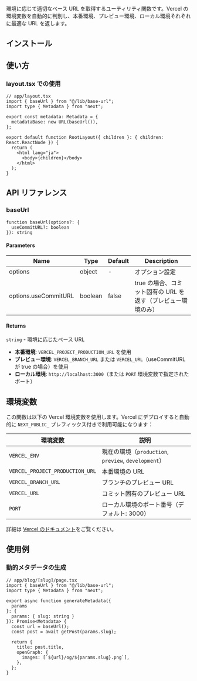 
環境に応じて適切なベース URL を取得するユーティリティ関数です。Vercel の環境変数を自動的に判別し、本番環境、プレビュー環境、ローカル環境それぞれに最適な URL を返します。

## インストール

<RegistryInstallCommand registryName="base-url" />

## 使い方

### layout.tsx での使用

```tsx
// app/layout.tsx
import { baseUrl } from "@/lib/base-url";
import type { Metadata } from "next";

export const metadata: Metadata = {
  metadataBase: new URL(baseUrl()),
};

export default function RootLayout({ children }: { children: React.ReactNode }) {
  return (
    <html lang="ja">
      <body>{children}</body>
    </html>
  );
}
```

## API リファレンス

### baseUrl

```tsx
function baseUrl(options?: { 
  useCommitURL?: boolean 
}): string
```

#### Parameters

| Name | Type | Default | Description |
|------|------|---------|-------------|
| options | object | - | オプション設定 |
| options.useCommitURL | boolean | false | true の場合、コミット固有の URL を返す（プレビュー環境のみ） |

#### Returns

`string` - 環境に応じたベース URL

- **本番環境**: `VERCEL_PROJECT_PRODUCTION_URL` を使用
- **プレビュー環境**: `VERCEL_BRANCH_URL` または `VERCEL_URL`（useCommitURL が true の場合）を使用
- **ローカル環境**: `http://localhost:3000`（または `PORT` 環境変数で指定されたポート）

## 環境変数

この関数は以下の Vercel 環境変数を使用します。Vercel にデプロイすると自動的に `NEXT_PUBLIC_` プレフィックス付きで利用可能になります：

| 環境変数 | 説明 |
|---------|------|
| `VERCEL_ENV` | 現在の環境（`production`, `preview`, `development`） |
| `VERCEL_PROJECT_PRODUCTION_URL` | 本番環境の URL |
| `VERCEL_BRANCH_URL` | ブランチのプレビュー URL |
| `VERCEL_URL` | コミット固有のプレビュー URL |
| `PORT` | ローカル環境のポート番号（デフォルト: 3000） |

詳細は [Vercel のドキュメント](https://vercel.com/docs/projects/environment-variables/system-environment-variables)をご覧ください。

## 使用例

### 動的メタデータの生成

```tsx
// app/blog/[slug]/page.tsx
import { baseUrl } from "@/lib/base-url";
import type { Metadata } from "next";

export async function generateMetadata({ 
  params 
}: { 
  params: { slug: string } 
}): Promise<Metadata> {
  const url = baseUrl();
  const post = await getPost(params.slug);
  
  return {
    title: post.title,
    openGraph: {
      images: [`${url}/og/${params.slug}.png`],
    },
  };
}
```
